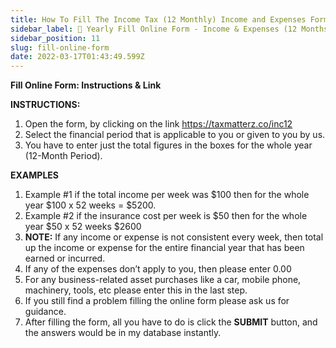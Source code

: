 ```yaml
---
title: How To Fill The Income Tax (12 Monthly) Income and Expenses Form
sidebar_label: 📂 Yearly Fill Online Form - Income & Expenses (12 Months)
sidebar_position: 11
slug: fill-online-form
date: 2022-03-17T01:43:49.599Z
---
```


**Fill Online Form: Instructions & Link**

**INSTRUCTIONS:**

1. Open the form, by clicking on the link [](https://taxmatterz.co/inc12)<https://taxmatterz.co/inc12>
2. Select the financial period that is applicable to you or given to you by us.
3. You have to enter just the total figures in the boxes for the whole year (12-Month Period).

**EXAMPLES**

1. Example #1 if the total income per week was $100 then for the whole year $100 x 52 weeks = $5200.
2. Example #2 if the insurance cost per week is $50 then for the whole year $50 x 52 weeks $2600
3. **NOTE:** If any income or expense is not consistent every week, then total up the income or expense for the entire financial year that has been earned or incurred.
4. If any of the expenses don’t apply to you, then please enter 0.00
5. For any business-related asset purchases like a car, mobile phone, machinery, tools, etc please enter this in the last step.
6. If you still find a problem filling the online form please ask us for guidance.
7. After filling the form, all you have to do is click the **SUBMIT** button, and the answers would be in my database instantly.

<Disclaimer />